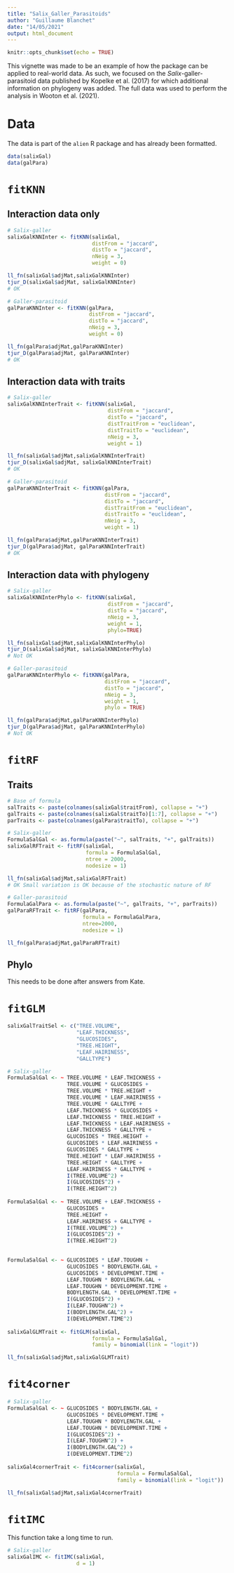 ```yaml
---
title: "Salix_Galler_Parasitoids"
author: "Guillaume Blanchet"
date: "14/05/2021"
output: html_document
---
```


```r
knitr::opts_chunk$set(echo = TRUE)
```

This vignette was made to be an example of how the package can be applied to real-world data. As such, we focused on the *Salix*-galler-parasitoid data published by Kopelke et al. (2017) for which additional information on phylogeny was added. The full data was used to perform the analysis in Wooton et al. (2021).

# Data

The data is part of the `alien` R package and has already been formatted.

```r
data(salixGal)
data(galPara)
```

# `fitKNN`

## Interaction data only
```r
# Salix-galler
salixGalKNNInter <- fitKNN(salixGal,
                           distFrom = "jaccard",
                           distTo = "jaccard",
                           nNeig = 3,
                           weight = 0)

ll_fn(salixGal$adjMat,salixGalKNNInter)
tjur_D(salixGal$adjMat, salixGalKNNInter) 
# OK

# Galler-parasitoid
galParaKNNInter <- fitKNN(galPara,
                          distFrom = "jaccard",
                          distTo = "jaccard",
                          nNeig = 3,
                          weight = 0)

ll_fn(galPara$adjMat,galParaKNNInter)
tjur_D(galPara$adjMat, galParaKNNInter) 
# OK
```

## Interaction data with traits
```r
# Salix-galler
salixGalKNNInterTrait <- fitKNN(salixGal,
                                distFrom = "jaccard",
                                distTo = "jaccard",
                                distTraitFrom = "euclidean",
                                distTraitTo = "euclidean",
                                nNeig = 3,
                                weight = 1)

ll_fn(salixGal$adjMat,salixGalKNNInterTrait)
tjur_D(salixGal$adjMat, salixGalKNNInterTrait) 
# OK

# Galler-parasitoid
galParaKNNInterTrait <- fitKNN(galPara,
                               distFrom = "jaccard",
                               distTo = "jaccard",
                               distTraitFrom = "euclidean",
                               distTraitTo = "euclidean",
                               nNeig = 3,
                               weight = 1)

ll_fn(galPara$adjMat,galParaKNNInterTrait)
tjur_D(galPara$adjMat, galParaKNNInterTrait) 
# OK
```

## Interaction data with phylogeny
```r
# Salix-galler
salixGalKNNInterPhylo <- fitKNN(salixGal,
                                distFrom = "jaccard",
                                distTo = "jaccard",
                                nNeig = 3,
                                weight = 1,
                                phylo=TRUE)

ll_fn(salixGal$adjMat,salixGalKNNInterPhylo)
tjur_D(salixGal$adjMat, salixGalKNNInterPhylo)
# Not OK

# Galler-parasitoid
galParaKNNInterPhylo <- fitKNN(galPara,
                               distFrom = "jaccard",
                               distTo = "jaccard",
                               nNeig = 3,
                               weight = 1,
                               phylo = TRUE)

ll_fn(galPara$adjMat,galParaKNNInterPhylo)
tjur_D(galPara$adjMat, galParaKNNInterPhylo)
# Not OK
```

# `fitRF`

## Traits
```r
# Base of formula
salTraits <- paste(colnames(salixGal$traitFrom), collapse = "+")
galTraits <- paste(colnames(salixGal$traitTo)[1:7], collapse = "+")
parTraits <- paste(colnames(galPara$traitTo), collapse = "+")

# Salix-galler
FormulaSalGal <- as.formula(paste("~", salTraits, "+", galTraits))
salixGalRFTrait <- fitRF(salixGal,
                         formula = FormulaSalGal,
                         ntree = 2000,
                         nodesize = 1)

ll_fn(salixGal$adjMat,salixGalRFTrait)
# OK Small variation is OK because of the stochastic nature of RF

# Galler-parasitoid
FormulaGalPara <- as.formula(paste("~", galTraits, "+", parTraits))
galParaRFTrait <- fitRF(galPara,
                        formula = FormulaGalPara,
                        ntree=2000,
                        nodesize = 1)

ll_fn(galPara$adjMat,galParaRFTrait)

```

## Phylo
This needs to be done after answers from Kate.

# `fitGLM`

```r
salixGalTraitSel <- c("TREE.VOLUME",
                      "LEAF.THICKNESS",
                      "GLUCOSIDES",
                      "TREE.HEIGHT",
                      "LEAF.HAIRINESS",
                      "GALLTYPE")

# Salix-galler
FormulaSalGal <- ~ TREE.VOLUME * LEAF.THICKNESS +
                   TREE.VOLUME * GLUCOSIDES +
                   TREE.VOLUME * TREE.HEIGHT +
                   TREE.VOLUME * LEAF.HAIRINESS +
                   TREE.VOLUME * GALLTYPE +
                   LEAF.THICKNESS * GLUCOSIDES +
                   LEAF.THICKNESS * TREE.HEIGHT +
                   LEAF.THICKNESS * LEAF.HAIRINESS +
                   LEAF.THICKNESS * GALLTYPE +
                   GLUCOSIDES * TREE.HEIGHT +
                   GLUCOSIDES * LEAF.HAIRINESS +
                   GLUCOSIDES * GALLTYPE +
                   TREE.HEIGHT * LEAF.HAIRINESS +
                   TREE.HEIGHT * GALLTYPE +
                   LEAF.HAIRINESS * GALLTYPE +
                   I(TREE.VOLUME^2) + 
                   I(GLUCOSIDES^2) + 
                   I(TREE.HEIGHT^2)
  
FormulaSalGal <- ~ TREE.VOLUME + LEAF.THICKNESS +
                   GLUCOSIDES +
                   TREE.HEIGHT +
                   LEAF.HAIRINESS + GALLTYPE +
                   I(TREE.VOLUME^2) + 
                   I(GLUCOSIDES^2) + 
                   I(TREE.HEIGHT^2)
  

FormulaSalGal <- ~ GLUCOSIDES * LEAF.TOUGHN + 
                   GLUCOSIDES * BODYLENGTH.GAL +
                   GLUCOSIDES * DEVELOPMENT.TIME +
                   LEAF.TOUGHN * BODYLENGTH.GAL +
                   LEAF.TOUGHN * DEVELOPMENT.TIME +
                   BODYLENGTH.GAL * DEVELOPMENT.TIME +
                   I(GLUCOSIDES^2) + 
                   I(LEAF.TOUGHN^2) + 
                   I(BODYLENGTH.GAL^2) + 
                   I(DEVELOPMENT.TIME^2)
  
salixGalGLMTrait <- fitGLM(salixGal,
                           formula = FormulaSalGal,
                           family = binomial(link = "logit"))

ll_fn(salixGal$adjMat,salixGalGLMTrait)

```

# `fit4corner`

```r
# Salix-galler
FormulaSalGal <- ~ GLUCOSIDES * BODYLENGTH.GAL +
                   GLUCOSIDES * DEVELOPMENT.TIME +
                   LEAF.TOUGHN * BODYLENGTH.GAL +
                   LEAF.TOUGHN * DEVELOPMENT.TIME +
                   I(GLUCOSIDES^2) + 
                   I(LEAF.TOUGHN^2) + 
                   I(BODYLENGTH.GAL^2) + 
                   I(DEVELOPMENT.TIME^2)
  
salixGal4cornerTrait <- fit4corner(salixGal,
                                   formula = FormulaSalGal,
                                   family = binomial(link = "logit"))

ll_fn(salixGal$adjMat,salixGal4cornerTrait)
```

# `fitIMC` 

This function take a long time to run.

```r
# Salix-galler
salixGalIMC <- fitIMC(salixGal,
                      d = 1)
```


